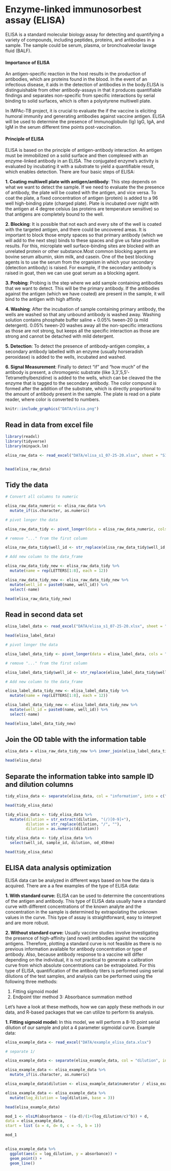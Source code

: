 # Enzyme-linked immunosorbest assay (ELISA)

ELISA is a standard molecular biology assay for detecting and quantifying a variety of compounds, including peptides, proteins, and antibodies in a sample. The sample could be serum, plasma, or bronchoalveolar lavage fluid (BALF).

#### **Importance of ELISA**

An antigen-specific reaction in the host results in the production of antibodies, which are proteins found in the blood. In the event of an infectious disease, it aids in the detection of antibodies in the body.ELISA is distinguishable from other antibody-assays in that it produces quantifiable findings and separates non-specific from specific interactions by serial binding to solid surfaces, which is often a polystyrene multiwell plate.

In IMPAc-TB project, it is crucial to evaluate the if the vaccine is eliciting humoral immunity and generating antibodies against vaccine antigen. ELISA will be used to determine the presence of Immunoglobulin (Ig) IgG, IgA, and IgM in the serum different time points post-vaccination. 

#### **Principle of ELISA**

ELISA is based on the principle of antigen-antibody interaction. An antigen must be immobilized on a solid surface and then complexed with an enzyme-linked antibody in an ELISA. The conjugated enzyme's activity is evaluated by incubating it with a substrate to yield a quantifiable result, which enables detection. There are four basic steps of ELISA:

**1. Coating multiwell plate with antigen/antibody**: This step depends on what we want to detect the sample. If we need to evaluate the the presence of antibody, the plate will be coated with the antigen, and vice versa. To coat the plate, a fixed concentration of antigen (protein) is added to a 96 well high-binding plate (charged plate). Plate is incubated over night with the antigen at 4 degree celsius (as proteins are temperature sensitive) so that antigens are completely bound to the well. 

**2. Blocking**: It is possible that not each and every site of the well is coated with the targeted antigen, and there could be uncovered areas. It is important to block those empty spaces so that primary antibody (which we will add to the next step) binds to these spaces and give us false positive results. For this, microplate well surface-binding sites are blocked with an unrelated protein or other substance.Most common blocking agents are bovine serum albumin, skim milk, and casein. One of the best blocking agents is to use the serum from the organism in which your secondary (detection antibody) is raised. For example, if the secondary antibody is raised in goat, then we can use goat serum as a blocking agent. 

**3. Probing**: Probing is the step where we add sample containing antibodies that we want to detect. This will be the primary antibody. If the antibodies against the antigen (which we have coated) are present in the sample, it will bind to the antigen with high affinity. 

**4. Washing**: After the incubation of sample containing primary antibody, the wells are washed so that any unbound antibody is washed away. Washing solution contains phosphate buffer saline + 0.05% tween-20 (a mild detergent). 0.05% tween-20 washes away all the non-specific interactions as those are not strong, but keeps all the specific interaction as those are strong and cannot be detached with mild detergent. 

**5. Detection**: To detect the presence of antibody-antigen complex, a secondary antibody labelled with an enzyme (usually horseradish peroxidase) is added to the wells, incubated and washed. 

**6. Signal Measurement**: Finally to detect "if" and "how much" of the antibody is present, a chromogenic substrate (like 3,3',5,5'-Tetramethylbenzidine) is added to the wells, which can be cleaved the the enzyme that is tagged to the secondary antibody. The color compund is formed after the addition of the substrate, which is directly proportional to the amount of antibody present in the sample. The plate is read on a plate reader, where color is converted to numbers. 

```r
knitr::include_graphics("DATA/elisa.png")
```

## Read in data from excel file
```r
library(readxl)
library(tidyverse)
library(minpack.lm)
```

```r
elisa_raw_data <- read_excel("DATA/elisa_s1_07-25-20.xlsx", sheet = "S1", col_names = FALSE,  range = "B2:M9")


head(elisa_raw_data)
```

## Tidy the data

```r

# Convert all columns to numeric

elisa_raw_data_numeric <- elisa_raw_data %>% 
  mutate_if(is.character, as.numeric)

# pivot longer the data

elisa_raw_data_tidy <- pivot_longer(data = elisa_raw_data_numeric, cols = "...1":"...12", names_to = "well_id", values_to = "od_450nm")

# remove "..." from the first column

elisa_raw_data_tidy$well_id <- str_replace(elisa_raw_data_tidy$well_id, "...", "")

# Add new column to the data_frame

elisa_raw_data_tidy_new <- elisa_raw_data_tidy %>%
  mutate(name = rep(LETTERS[1:8], each = 12))

elisa_raw_data_tidy_new <- elisa_raw_data_tidy_new %>%
  mutate(well_id = paste0(name, well_id)) %>%
  select(-name)

head(elisa_raw_data_tidy_new)

```
## Read in second data set

```r
elisa_label_data <- read_excel("DATA/elisa_s1_07-25-20.xlsx", sheet = "S1", col_names = FALSE,  range = "Q2:AB9")

head(elisa_label_data)
```

```r
# pivot longer the data

elisa_label_data_tidy <- pivot_longer(data = elisa_label_data, cols = "...1":"...12", names_to = "well_id", values_to = "information")

# remove "..." from the first column

elisa_label_data_tidy$well_id <- str_replace(elisa_label_data_tidy$well_id, "...", "")

# Add new column to the data_frame

elisa_label_data_tidy_new <- elisa_label_data_tidy %>%
  mutate(name = rep(LETTERS[1:8], each = 12))

elisa_label_data_tidy_new <- elisa_label_data_tidy_new %>%
  mutate(well_id = paste0(name, well_id)) %>%
  select(-name)

head(elisa_label_data_tidy_new)
```

## Join the OD table with the information table

```r

elisa_data = elisa_raw_data_tidy_new %>% inner_join(elisa_label_data_tidy_new, by="well_id")

head(elisa_data)
```

## Separate the information tabke into sample ID and dilution columns

```r
tidy_elisa_data <- separate(elisa_data, col = "information", into = c("sample_id", "dilution"), sep = "\\(")

head(tidy_elisa_data)
```
```r
tidy_elisa_data <- tidy_elisa_data %>%
  mutate(dilution = str_extract(dilution, "(/)[0-9]+"),
         dilution = str_replace(dilution, "/", ""),
         dilution = as.numeric(dilution))

tidy_elisa_data <- tidy_elisa_data %>%
  select(well_id, sample_id, dilution, od_450nm)

head(tidy_elisa_data)
```

## ELISA data analysis optimization

ELISA data can be analyzed in different ways based on how the data is acquired. There are a a few examples of the type of ELISA data:

**1. With standard curve:** ELISA can be used to determine the concentrations of the antigen and antibody. This type of ELISA data usually have a standard curve with
different concentrations of the known analyte and the concentration in the sample is determined by extrapolating the unknown values in the curve. This type of assay is straightforward, easy to interpret and are more robust.

**2. Without standard curve:** Usually vaccine studies involve investigating the presence of high-affinity (and novel) antibodies against the vaccine antigens. 
Therefore, plotting a standard curve is not feasible as there is no previous information available for antibody concentration or type of antibody. Also, because antibody response to a vaccine will differ depending on the individual, 
it is not practical to generate a calibration curve from which absolute concentrations can be extrapolated.
For this type of ELISA, quantification of the antibody titers is performed using serial dilutions of the test samples, and analysis can be performed using the  following three methods:

1. Fitting sigmoid model
2. Endpoint titer method
3: Absorbance summation method

Let's have a look at these methods, how we can apply these methods in our data, and R-based packages that we can utilize to perform tis analysis.

**1. Fitting sigmoid model:** In this model, we will perform a 8-10 point serial dilution of our sample and plot a 4 parameter sigmoidal curve. Example data:

```r
elisa_example_data <- read_excel("DATA/example_elisa_data.xlsx")

# separate 1/

elisa_example_data <- separate(elisa_example_data, col = "dilution", into = c("numerator", "denomenator"), sep = "\\/")

elisa_example_data <- elisa_example_data %>% 
  mutate_if(is.character, as.numeric)

elisa_example_data$dilution <- elisa_example_data$numerator / elisa_example_data$denomenator  

elisa_example_data <- elisa_example_data %>%
  mutate(log_dilution = log(dilution, base = 3))

head(elisa_example_data)

mod_1 <- nlsLM(absorbance ~ ((a-d)/(1+(log_dilution/c)^b)) + d,
data = elisa_example_data, 
start = list (a = 4, d= 0, c = -5, b = 1))

mod_1
  
```

```r
elisa_example_data %>%
  ggplot(aes(x = log_dilution, y = absorbance)) +
  geom_point() +
  geom_line()
```








